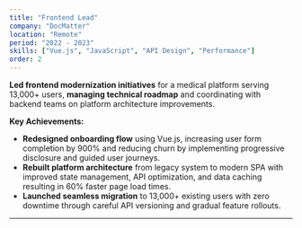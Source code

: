 ```yaml
---
title: "Frontend Lead"
company: "DocMatter"
location: "Remote"
period: "2022 - 2023"
skills: ["Vue.js", "JavaScript", "API Design", "Performance"]
order: 2
---
```


**Led frontend modernization initiatives** for a medical platform serving 13,000+ users, **managing technical roadmap** and coordinating with backend teams on platform architecture improvements.

**Key Achievements:**
- **Redesigned onboarding flow** using Vue.js, increasing user form completion by 900% and reducing churn by implementing progressive disclosure and guided user journeys.
- **Rebuilt platform architecture** from legacy system to modern SPA with improved state management, API optimization, and data caching resulting in 60% faster page load times.
- **Launched seamless migration** to 13,000+ existing users with zero downtime through careful API versioning and gradual feature rollouts.

---